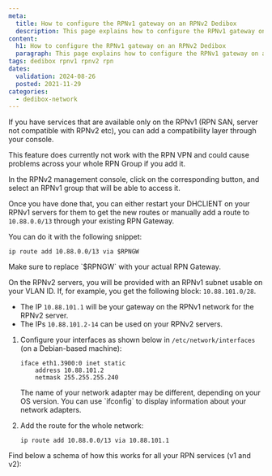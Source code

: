 ```yaml
---
meta:
  title: How to configure the RPNv1 gateway on an RPNv2 Dedibox
  description: This page explains how to configure the RPNv1 gateway on a Khulnasoft Dedibox
content:
  h1: How to configure the RPNv1 gateway on an RPNv2 Dedibox
  paragraph: This page explains how to configure the RPNv1 gateway on a Khulnasoft Dedibox
tags: dedibox rpnv1 rpnv2 rpn
dates:
  validation: 2024-08-26
  posted: 2021-11-29
categories:
  - dedibox-network
---
```


If you have services that are available only on the RPNv1 (RPN SAN, server not compatible with RPNv2 etc), you can add a compatibility layer through your console.

<Message type="important">
  This feature does currently not work with the RPN VPN and could cause problems across your whole RPN Group if you add it.
</Message>

In the RPNv2 management console, click on the corresponding button, and select an RPNv1 group that will be able to access it.

Once you have done that, you can either restart your DHCLIENT on your RPNv1 servers for them to get the new routes or manually add a route to `10.88.0.0/13` through your existing RPN Gateway.

You can do it with the following snippet:

```
ip route add 10.88.0.0/13 via $RPNGW
```

<Message type="note">
  Make sure to replace `$RPNGW` with your actual RPN Gateway.
</Message>

On the RPNv2 servers, you will be provided with an RPNv1 subnet usable on your VLAN ID. If, for example, you get the following block: `10.88.101.0/28`.

* The IP `10.88.101.1` will be your gateway on the RPNv1 network for the RPNv2 server.
* The IPs `10.88.101.2-14` can be used on your RPNv2 servers.

1. Configure your interfaces as shown below in `/etc/network/interfaces` (on a Debian-based machine):
    ```
    iface eth1.3900:0 inet static
        address 10.88.101.2
        netmask 255.255.255.240
    ```

    <Message type="note">
      The name of your network adapter may be different, depending on your OS version. You can use `ifconfig` to display information about your network adapters.
    </Message>
2. Add the route for the whole network:
    ```
    ip route add 10.88.0.0/13 via 10.88.101.1
    ```

Find below a schema of how this works for all your RPN services (v1 and v2):

<Lightbox src="khulnasoft_rpnv1_gateway.webp" alt="" />


